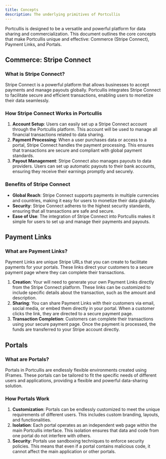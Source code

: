 ```yaml
---
title: Concepts
description: The underlying primitives of Portcullis
---
```


Portcullis is designed to be a versatile and powerful platform for data sharing and commercialization. This document outlines the core concepts that make Portcullis unique and effective: Commerce (Stripe Connect), Payment Links, and Portals.

## Commerce: Stripe Connect

### What is Stripe Connect?

Stripe Connect is a powerful platform that allows businesses to accept payments and manage payouts globally. Portcullis integrates Stripe Connect to facilitate secure and efficient transactions, enabling users to monetize their data seamlessly.

### How Stripe Connect Works in Portcullis

1. **Account Setup**: Users can easily set up a Stripe Connect account through the Portcullis platform. This account will be used to manage all financial transactions related to data sharing.
2. **Payment Processing**: When a user purchases data or access to a portal, Stripe Connect handles the payment processing. This ensures that transactions are secure and compliant with global payment standards.
3. **Payout Management**: Stripe Connect also manages payouts to data providers. Users can set up automatic payouts to their bank accounts, ensuring they receive their earnings promptly and securely.

### Benefits of Stripe Connect

- **Global Reach**: Stripe Connect supports payments in multiple currencies and countries, making it easy for users to monetize their data globally.
- **Security**: Stripe Connect adheres to the highest security standards, ensuring that all transactions are safe and secure.
- **Ease of Use**: The integration of Stripe Connect into Portcullis makes it simple for users to set up and manage their payments and payouts.

## Payment Links

### What are Payment Links?

Payment Links are unique Stripe URLs that you can create to facilitate payments for your portals. These links direct your customers to a secure payment page where they can complete their transactions.

1. **Creation**: Your will need to generate your own Payment Links directly from the Stripe Connect platform. These links can be customized to include specific details about the transaction, such as the amount and description.
2. **Sharing**: You can share Payment Links with their customers via email, social media, or embed them directly in your portal. When a customer clicks the link, they are directed to a secure payment page.
3. **Transaction Completion**: Customers can complete their transactions using your secure payment page. Once the payment is processed, the funds are transferred to your Stripe account directly.

## Portals

### What are Portals?

Portals in Portcullis are endlessly flexible environments created using IFrames. These portals can be tailored to fit the specific needs of different users and applications, providing a flexible and powerful data-sharing solution.

### How Portals Work

1. **Customization**: Portals can be endlessly customized to meet the unique requirements of different users. This includes custom branding, layouts, and functionalities.
2. **Isolation**: Each portal operates as an independent web page within the main Portcullis interface. This isolation ensures that data and code from one portal do not interfere with others.
3. **Security**: Portals use sandboxing techniques to enforce security policies. This means that even if a portal contains malicious code, it cannot affect the main application or other portals.